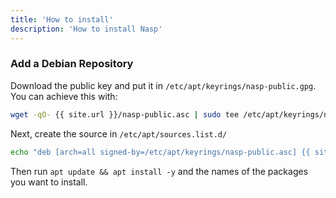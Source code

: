 ```yaml
---
title: 'How to install'
description: 'How to install Nasp'
---
```


### Add a Debian Repository

Download the public key and put it in
`/etc/apt/keyrings/nasp-public.gpg`. You can achieve this with:

```sh
wget -qO- {{ site.url }}/nasp-public.asc | sudo tee /etc/apt/keyrings/nasp-public.asc >/dev/null
```

Next, create the source in `/etc/apt/sources.list.d/`

```sh
echo "deb [arch=all signed-by=/etc/apt/keyrings/nasp-public.asc] {{ site.url }}/deb stable main" | sudo tee /etc/apt/sources.list.d/nasp-public.list >/dev/null
```

Then run `apt update && apt install -y` and the names of the packages you want to install.
